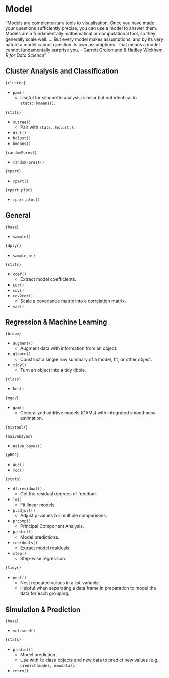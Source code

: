# Model

"Models are complementary tools to visualisation. Once you have made your questions sufficiently precise, you can use a model to answer them. Models are a fundamentally mathematical or computational tool, so they generally scale well. ... But every model makes assumptions, and by its very nature a model cannot question its own assumptions. That means a model cannot fundamentally surprise you. 
- Garrett Grolemund & Hadley Wickham, *R for Data Science*"

## Cluster Analysis and Classification

`{cluster}`

* `pam()`
  * Useful for silhouette analysis; similar but not identical to `stats::kmeans()`.

`{stats}`

* `cutree()`
  * Pair with `stats::hclust()`.
* `dist()`
* `hclust()`
* `kmeans()`

`{randomForest}`

* `randomForest()`

`{rpart}`

* `rpart()`

`{rpart.plot}`

* `rpart.plot()`

## General

`{base}`

* `sample()`

`{dplyr}`

* `sample_n()`

`{stats}`

* `coef()`
  * Extract model coefficients.
* `cor()`
* `cov()`
* `cov2cor()`
  * Scale a covariance matrix into a correlation matrix.
* `var()`

## Regression & Machine Learning

`{broom}`

* `augment()`
  * Augment data with information from an object.
* `glance()`
  * Construct a single row summary of a model, fit, or other object.
* `tidy()`
  * Turn an object into a tidy tibble.

`{class}`

* `knn()`

`{mgcv}`

* `gam()`
  * Generalized additive models (GAMs) with integrated smoothness estimation.

`{mixtools}`


`{naivebayes}`

* `naive_bayes()`

`{pROC}`

* `auc()`
* `roc()`

`{stats}`

* `df.residual()`
  * Get the residual degrees of freedom.
* `lm()`
  * Fit linear models.
* `p.adjust()`
  * Adjust p-values for multiple comparisons.
* `prcomp()`
  * Principal Component Analysis.
* `predict()`
  * Model predictions.
* `residuals()`
  * Extract model residuals.
* `step()`
  * Step-wise regression.
  
`{tidyr}`

* `nest()`
  * Nest repeated values in a list-variable.
  * Helpful when separating a data frame in preparation to model the data for each grouping.

## Simulation & Prediction

`{base}`

* `set.seed()`

`{stats}`

* `predict()`
  * Model prediction.
  * Use with `lm` class objects and new data to predict new values (e.g., `predict(model, newdata)`).
* `rnorm()`
